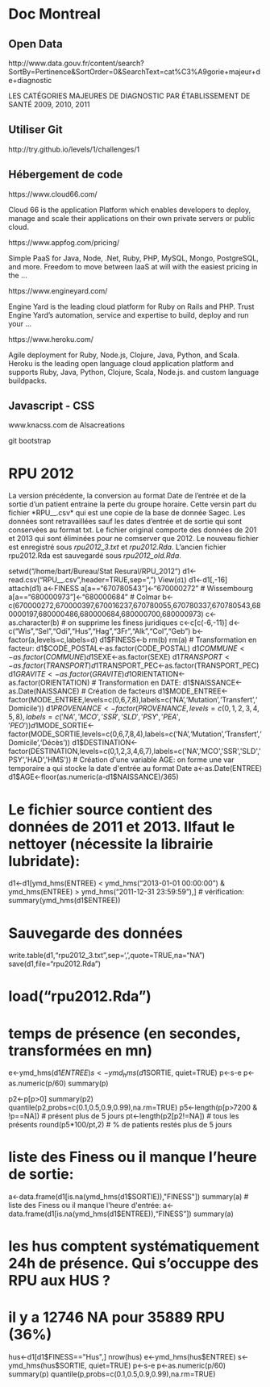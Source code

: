 Doc Montreal
========================================================

Open Data
---------
http://www.data.gouv.fr/content/search?SortBy=Pertinence&SortOrder=0&SearchText=cat%C3%A9gorie+majeur+de+diagnostic

LES CATÉGORIES MAJEURES DE DIAGNOSTIC PAR ÉTABLISSEMENT DE SANTÉ 2009, 2010, 2011

Utiliser Git
------------
http://try.github.io/levels/1/challenges/1

Hébergement de code
-------------------
https://www.cloud66.com/

Cloud 66 is the application Platform which enables developers to deploy, manage and scale their applications on their own private servers or public cloud.

https://www.appfog.com/pricing/

Simple PaaS for Java, Node, .Net, Ruby, PHP, MySQL, Mongo, PostgreSQL, and more. Freedom to move between IaaS at will with the easiest pricing in the ...

https://www.engineyard.com/

Engine Yard is the leading cloud platform for Ruby on Rails and PHP. Trust Engine Yard's automation, service and expertise to build, deploy and run your ...

https://www.heroku.com/

Agile deployment for Ruby, Node.js, Clojure, Java, Python, and Scala. Heroku is the leading open language cloud application platform and supports Ruby, Java, Python, Clojure, Scala, Node.js. and custom language buildpacks.

Javascript - CSS
-----------------
www.knacss.com de Alsacreations

git bootstrap

RPU 2012
=========
La version précédente, la conversion au format Date de l'entrée et de la sortie d'un patient entraine la perte du groupe horaire. Cette versin part du fichier *RPU__.csv* qui est une copie de la base de donnée Sagec. Les données sont retravaillées sauf les dates d'entrée et de sortie qui sont conservées au format txt. Le fichier original comporte des données de 201 et 2013 qui sont éliminées pour ne comserver que 2012. Le nouveau fichier est enregistré sous *rpu2012_3.txt* et *rpu2012.Rda*. L'ancien fichier rpu2012.Rda est sauvegardé sous *rpu2012_old.Rda*.

setwd("/home/bart/Bureau/Stat Resural/RPU_2012")
d1<-read.csv("RPU__.csv",header=TRUE,sep=",")
View(`d1`)
d1<-d1[,-16]
attach(d1)
a<-FINESS
a[a=="670780543"]<-"670000272" # Wissembourg
a[a=="680000973"]<-"680000684" # Colmar
b<-c(670000272,670000397,670016237,670780055,670780337,670780543,680000197,680000486,680000684,680000700,680000973)
c<-as.character(b)
# on supprime les finess juridiques
c<-c[c(-6,-11)]
d<-c("Wis","Sel","Odi","Hus","Hag","3Fr","Alk","Col","Geb")
b<-factor(a,levels=c,labels=d)
d1$FINESS<-b
rm(b)
rm(a)
# Transformation en facteur:
d1$CODE_POSTAL<-as.factor(CODE_POSTAL)
d1$COMMUNE<-as.factor(COMMUNE)
d1$SEXE<-as.factor(SEXE)
d1$TRANSPORT<-as.factor(TRANSPORT)
d1$TRANSPORT_PEC<-as.factor(TRANSPORT_PEC)
d1$GRAVITE<-as.factor(GRAVITE)
d1$ORIENTATION<-as.factor(ORIENTATION)
# Transformation en DATE:
d1$NAISSANCE<-as.Date(NAISSANCE)
# Création de facteurs
d1$MODE_ENTREE<-factor(MODE_ENTREE,levels=c(0,6,7,8),labels=c('NA','Mutation','Transfert','Domicile'))
d1$PROVENANCE<-factor(PROVENANCE,levels=c(0,1,2,3,4,5,8),labels=c('NA','MCO','SSR','SLD','PSY','PEA','PEO'))
d1$MODE_SORTIE<-factor(MODE_SORTIE,levels=c(0,6,7,8,4),labels=c('NA','Mutation','Transfert','Domicile','Décès'))
d1$DESTINATION<-factor(DESTINATION,levels=c(0,1,2,3,4,6,7),labels=c('NA','MCO','SSR','SLD','PSY','HAD','HMS'))
# Création d'une variable AGE: on forme une var temporaire a qui stocke la date d'entrée au format Date
a<-as.Date(ENTREE)
d1$AGE<-floor(as.numeric(a-d1$NAISSANCE)/365)

# Le fichier source contient des données de 2011 et 2013. Ilfaut le nettoyer (nécessite la librairie lubridate):
d1<-d1[ymd_hms(ENTREE) < ymd_hms("2013-01-01 00:00:00") & ymd_hms(ENTREE) > ymd_hms("2011-12-31 23:59:59"),]
# vérification:
summary(ymd_hms(d1$ENTREE))

# Sauvegarde des données
write.table(d1,"rpu2012_3.txt",sep=',',quote=TRUE,na="NA")
save(d1,file="rpu2012.Rda")

# load("rpu2012.Rda")

# temps de présence (en secondes, transformées en mn)

e<-ymd_hms(d1$ENTREE)
s<-ymd_hms(d1$SORTIE, quiet=TRUE)
p<-s-e
p<-as.numeric(p/60)
summary(p)

p2<-p[p>0]
summary(p2)
quantile(p2,probs=c(0.1,0.5,0.9,0.99),na.rm=TRUE)
p5<-length(p[p>7200 & !p==NA]) # présent plus de 5 jours
pt<-length(p2[p2!=NA]) # tous les présents
round(p5*100/pt,2) # % de patients restés plus de 5 jours

# liste des Finess ou il manque l'heure de sortie:
a<-data.frame(d1[is.na(ymd_hms(d1$SORTIE)),"FINESS"])
summary(a)
# liste des Finess ou il manque l'heure d'entrée:
a<-data.frame(d1[is.na(ymd_hms(d1$ENTREE)),"FINESS"])
summary(a)

# les hus comptent systématiquement 24h de présence. Qui s'occuppe des RPU aux HUS ?
# il y a 12746 NA pour 35889 RPU (36%)
hus<-d1[d1$FINESS=="Hus",]
nrow(hus)
e<-ymd_hms(hus$ENTREE)
s<-ymd_hms(hus$SORTIE, quiet=TRUE)
p<-s-e
p<-as.numeric(p/60)
summary(p)
quantile(p,probs=c(0.1,0.5,0.9,0.99),na.rm=TRUE)